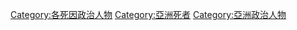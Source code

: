 [[Category:各死因政治人物|Category:各死因政治人物]]
[[Category:亞洲死者|Category:亞洲死者]]
[[Category:亞洲政治人物|Category:亞洲政治人物]]
